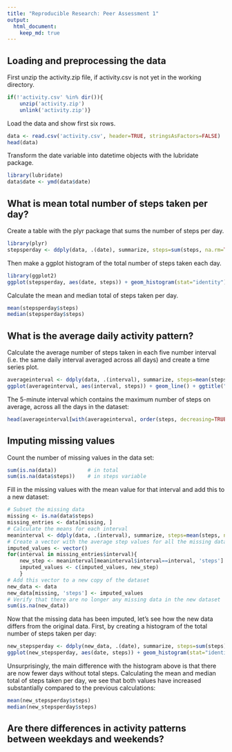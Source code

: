 ```yaml
---
title: "Reproducible Research: Peer Assessment 1"
output: 
  html_document:
    keep_md: true
---
```



## Loading and preprocessing the data
First unzip the activity.zip file, if activity.csv is not yet in the working directory.
```r
if(!'activity.csv' %in% dir()){
    unzip('activity.zip')
    unlink('activity.zip')}
```
Load the data and show first six rows.
```r
data <- read.csv('activity.csv', header=TRUE, stringsAsFactors=FALSE)
head(data)
```
Transform the date variable into datetime objects with the lubridate package.
```r
library(lubridate)
data$date <- ymd(data$date)
```

## What is mean total number of steps taken per day?
Create a table with the plyr package that sums the number of steps per day. 
```r
library(plyr)
stepsperday <- ddply(data, .(date), summarize, steps=sum(steps, na.rm=TRUE))
```

Then make a ggplot histogram of the total number of steps taken each day.
```r
library(ggplot2)
ggplot(stepsperday, aes(date, steps)) + geom_histogram(stat="identity") + ggtitle(("Number of steps per day"))
```

Calculate the mean and median total of steps taken per day.
```r
mean(stepsperday$steps)
median(stepsperday$steps)
```

## What is the average daily activity pattern?
Calculate the average number of steps taken in each five number interval (i.e. the same daily interval averaged across all days) and create a time series plot.
```r
averageinterval <- ddply(data, .(interval), summarize, steps=mean(steps, na.rm=TRUE))
ggplot(averageinterval, aes(interval, steps)) + geom_line() + ggtitle("Average steps per 5-minute interval")
```

The 5-minute interval which contains the maximum number of steps on average, across all the days in the dataset:
```r
head(averageinterval[with(averageinterval, order(steps, decreasing=TRUE)),], n=1)  
```

## Imputing missing values
Count the number of missing values in the data set:
```r
sum(is.na(data))          # in total
sum(is.na(data$steps))    # in steps variable
```
Fill in the missing values with the mean value for that interval and add this to a new dataset:
```r
# Subset the missing data
missing <- is.na(data$steps)
missing_entries <- data[missing, ]
# Calculate the means for each interval
meaninterval <- ddply(data, .(interval), summarize, steps=mean(steps, na.rm=TRUE))
# Create a vector with the average step values for all the missing data
imputed_values <- vector()
for(interval in missing_entries$interval){
    new_step <- meaninterval[meaninterval$interval==interval, 'steps']
    imputed_values <- c(imputed_values, new_step)
    }
# Add this vector to a new copy of the dataset
new_data <- data
new_data[missing, 'steps'] <- imputed_values
# Verify that there are no longer any missing data in the new dataset
sum(is.na(new_data))
```
Now that the missing data has been imputed, let's see how the new data differs from the original data. First, by creating a histogram of the total number of steps taken per day:
```r
new_stepsperday <- ddply(new_data, .(date), summarize, steps=sum(steps))
ggplot(new_stepsperday, aes(date, steps)) + geom_histogram(stat="identity") + ggtitle(("Number of steps per day (missing values imputed)"))  
```

Unsurprisingly, the main difference with the histogram above is that there are now fewer days without total steps. Calculating the mean and median total of steps taken per day, we see that both values have increased substantially compared to the previous calculations:  
```r
mean(new_stepsperday$steps)
median(new_stepsperday$steps)
```
## Are there differences in activity patterns between weekdays and weekends?
